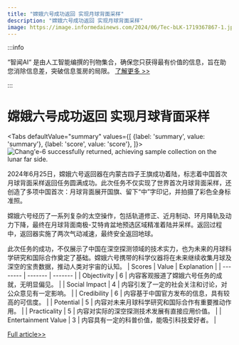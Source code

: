 ```yaml
---
title: "嫦娥六号成功返回 实现月球背面采样"
description: "嫦娥六号成功返回 实现月球背面采样"
image: https://image.informedainews.com/2024/06/Tec-bLK-1719367867-1.jpg
---
```



:::info

“智闻AI“ 是由人工智能编撰的刊物集合，确保您只获得最有价值的信息，旨在助您消除信息差，突破信息茧房的局限。  [了解更多 >>](/)

:::

# 嫦娥六号成功返回 实现月球背面采样


<Tabs
	defaultValue="summary"
	values={[
	{label: 'summary', value: 'summary'},
	{label: 'score', value: 'score'},
]}>
<TabItem value="summary">
<img
  src="https://image.informedainews.com/2024/06/Tec-bLK-1719367867-1.jpg"
  alt="Chang'e-6 successfully returned, achieving sample collection on the lunar far side."
/>



2024年6月25日，嫦娥六号返回器在内蒙古四子王旗成功着陆，标志着中国首次月球背面采样返回任务圆满成功。此次任务不仅实现了世界首次月球背面采样，还创造了多项中国首次：月球背面展开国旗、留下“中”字印记，并拍摄了彩色全身标准照。

嫦娥六号经历了一系列复杂的太空操作，包括轨道修正、近月制动、环月降轨及动力下降，最终在月球背面南极-艾特肯盆地预选区域精准着陆并采样。返回过程中，返回器实施了两次气动减速，最终安全返回地球。

此次任务的成功，不仅展示了中国在深空探测领域的技术实力，也为未来的月球科学研究和国际合作奠定了基础。嫦娥六号携带的科学仪器将在未来继续收集月球及深空的宝贵数据，推动人类对宇宙的认知。
</TabItem>
<TabItem value="score">
	| Scores     | Value   | Explanation |
	| -------- | ------- | ------- |
	| Objectivity  | 6    | 内容客观报道了嫦娥六号任务的成就，无明显偏见。    |
	| Social Impact | 4     | 内容引发了一定的社会关注和讨论，对公众意见有一定影响。    |
	| Credibility    | 6    | 内容基于中国官方发布的信息，具有较高的可信度。    |
	| Potential    | 5    | 内容对未来月球科学研究和国际合作有重要推动作用。    |
	| Practicality    | 5    | 内容对实际的深空探测技术发展有直接应用价值。    |
	| Entertainment Value    | 3    | 内容具有一定的科普价值，能吸引科技爱好者。    |
</TabItem>
</Tabs>

[Full article>>](https://www.cnbeta.com.tw/articles/science/1436058.htm)
